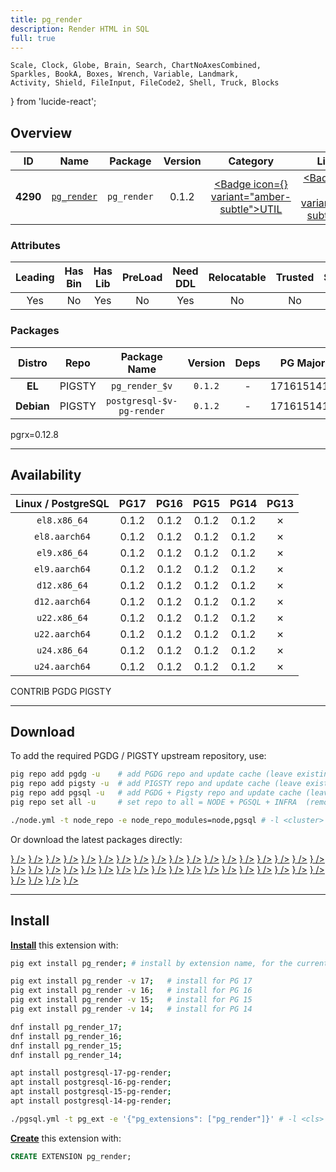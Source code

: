 ```yaml
---
title: pg_render
description: Render HTML in SQL
full: true
---
```


    Scale, Clock, Globe, Brain, Search, ChartNoAxesCombined,
    Sparkles, BookA, Boxes, Wrench, Variable, Landmark,
    Activity, Shield, FileInput, FileCode2, Shell, Truck, Blocks
} from 'lucide-react';

## Overview

| <TooltipIconButton tooltip="Extension unique identifier" side="top">ID</TooltipIconButton> | <TooltipIconButton tooltip="Extension name" side="top">Name</TooltipIconButton> | <TooltipIconButton tooltip="Package name for installation" side="top">Package</TooltipIconButton> | <TooltipIconButton tooltip="Latest available extension version" side="top">Version</TooltipIconButton> | <TooltipIconButton tooltip="Extension category" side="top">Category</TooltipIconButton> | <TooltipIconButton tooltip="Open source license" side="top">License</TooltipIconButton> | <TooltipIconButton tooltip="Programming language" side="top">Lang</TooltipIconButton> |
|:--------:|:--------:|:----------:|:--------------:|:---------------------------------------:|:------------------------------------------------------:|:----:|
| **4290** | [`pg_render`](https://github.com/mkaski/pg_render) | `pg_render` | 0.1.2 | <a href="/ext/util" className="no-underline"><Badge icon={<Wrench />} variant="amber-subtle">UTIL</Badge></a> | <a href="/ext/list/license#mit" className="no-underline"><Badge icon={<Scale />} variant="blue-subtle">MIT</Badge></a> | <a href="/ext/list/lang#rust"><Badge icon={<FileCode2 />} variant="amber-subtle">Rust</Badge></a> |

### Attributes

| <TooltipIconButton tooltip="The Primary Leading extension in the Package" side="top">Leading</TooltipIconButton> | <TooltipIconButton tooltip="Contains binary utils" side="top">Has Bin</TooltipIconButton> | <TooltipIconButton tooltip="Contains .so shared library files" side="top">Has Lib</TooltipIconButton> | <TooltipIconButton tooltip="Requires preloading via shared_preload_libraries" side="top">PreLoad</TooltipIconButton> | <TooltipIconButton tooltip="Requires CREATE EXTENSION DDL command" side="top">Need DDL</TooltipIconButton> | <TooltipIconButton tooltip="Can be installed in any schema" side="top">Relocatable</TooltipIconButton> | <TooltipIconButton tooltip="Can be created by non-superuser" side="top">Trusted</TooltipIconButton> | <TooltipIconButton tooltip="Schemas used by this extension" side="top">Schemas</TooltipIconButton> |
|:-------:|:-------:|:-------:|:-------:|:--------:|:-----------:|:-------:|:-------:|
| Yes | No | Yes | No | Yes | No | No | - |

### Packages

| <TooltipIconButton tooltip="Linux distribution family, EL or Debian" side="top">Distro</TooltipIconButton> | <TooltipIconButton tooltip="Package repository" side="top">Repo</TooltipIconButton> | <TooltipIconButton tooltip="The RPM/DEB Package Name Pattern (replace $v with real pg major)" side="top">Package Name</TooltipIconButton> | <TooltipIconButton tooltip="Latest package version" side="top">Version</TooltipIconButton> | <TooltipIconButton tooltip="RPM/DEB Package dependencies" side="top">Deps</TooltipIconButton> | <TooltipIconButton tooltip="Available in these PostgreSQL Major Versions" side="top">PG Major</TooltipIconButton> |
|:----------:|:--------:|:------------------------:|:-----------:|:------------:|:------------------:|
|   **EL**   | <Badge variant="amber-subtle"><span className="font-bold">PIGSTY</span></Badge> | `pg_render_$v` | `0.1.2` | - | <Badge variant="green-subtle">17</Badge><Badge variant="green-subtle">16</Badge><Badge variant="green-subtle">15</Badge><Badge variant="green-subtle">14</Badge><Badge variant="red-subtle">13</Badge> |
| **Debian** | <Badge variant="amber-subtle"><span className="font-bold">PIGSTY</span></Badge> | `postgresql-$v-pg-render` | `0.1.2` | - | <Badge variant="green-subtle">17</Badge><Badge variant="green-subtle">16</Badge><Badge variant="green-subtle">15</Badge><Badge variant="green-subtle">14</Badge><Badge variant="red-subtle">13</Badge> |


<Callout title="Comments" type="info">
    pgrx=0.12.8
</Callout>


------

## Availability

| <TooltipIconButton tooltip="Linux Distro Arch / PostgreSQL Major Version" side="top">Linux / PostgreSQL </TooltipIconButton> | **PG17** | **PG16** | **PG15** | **PG14** | <span className="text-red-500">**PG13**</span> |
|:-----:|:-----:|:-----:|:-----:|:-----:|:-----:|
| `el8.x86_64` | <Badge variant="amber-subtle">0.1.2</Badge> | <Badge variant="amber-subtle">0.1.2</Badge> | <Badge variant="amber-subtle">0.1.2</Badge> | <Badge variant="amber-subtle">0.1.2</Badge> | <Badge variant="red-subtle">✗</Badge> |
| `el8.aarch64` | <Badge variant="amber-subtle">0.1.2</Badge> | <Badge variant="amber-subtle">0.1.2</Badge> | <Badge variant="amber-subtle">0.1.2</Badge> | <Badge variant="amber-subtle">0.1.2</Badge> | <Badge variant="red-subtle">✗</Badge> |
| `el9.x86_64` | <Badge variant="amber-subtle">0.1.2</Badge> | <Badge variant="amber-subtle">0.1.2</Badge> | <Badge variant="amber-subtle">0.1.2</Badge> | <Badge variant="amber-subtle">0.1.2</Badge> | <Badge variant="red-subtle">✗</Badge> |
| `el9.aarch64` | <Badge variant="amber-subtle">0.1.2</Badge> | <Badge variant="amber-subtle">0.1.2</Badge> | <Badge variant="amber-subtle">0.1.2</Badge> | <Badge variant="amber-subtle">0.1.2</Badge> | <Badge variant="red-subtle">✗</Badge> |
| `d12.x86_64` | <Badge variant="amber-subtle">0.1.2</Badge> | <Badge variant="amber-subtle">0.1.2</Badge> | <Badge variant="amber-subtle">0.1.2</Badge> | <Badge variant="amber-subtle">0.1.2</Badge> | <Badge variant="red-subtle">✗</Badge> |
| `d12.aarch64` | <Badge variant="amber-subtle">0.1.2</Badge> | <Badge variant="amber-subtle">0.1.2</Badge> | <Badge variant="amber-subtle">0.1.2</Badge> | <Badge variant="amber-subtle">0.1.2</Badge> | <Badge variant="red-subtle">✗</Badge> |
| `u22.x86_64` | <Badge variant="amber-subtle">0.1.2</Badge> | <Badge variant="amber-subtle">0.1.2</Badge> | <Badge variant="amber-subtle">0.1.2</Badge> | <Badge variant="amber-subtle">0.1.2</Badge> | <Badge variant="red-subtle">✗</Badge> |
| `u22.aarch64` | <Badge variant="amber-subtle">0.1.2</Badge> | <Badge variant="amber-subtle">0.1.2</Badge> | <Badge variant="amber-subtle">0.1.2</Badge> | <Badge variant="amber-subtle">0.1.2</Badge> | <Badge variant="red-subtle">✗</Badge> |
| `u24.x86_64` | <Badge variant="amber-subtle">0.1.2</Badge> | <Badge variant="amber-subtle">0.1.2</Badge> | <Badge variant="amber-subtle">0.1.2</Badge> | <Badge variant="amber-subtle">0.1.2</Badge> | <Badge variant="red-subtle">✗</Badge> |
| `u24.aarch64` | <Badge variant="amber-subtle">0.1.2</Badge> | <Badge variant="amber-subtle">0.1.2</Badge> | <Badge variant="amber-subtle">0.1.2</Badge> | <Badge variant="amber-subtle">0.1.2</Badge> | <Badge variant="red-subtle">✗</Badge> |

<Badge variant="green-subtle"><span className="font-black">CONTRIB</span></Badge> <Badge variant="blue-subtle"><span className="font-black">PGDG</span></Badge> <Badge variant="amber-subtle"><span className="font-black">PIGSTY</span></Badge>

------

## Download

To add the required PGDG / PIGSTY upstream repository, use:

```bash tab="pig"
pig repo add pgdg -u    # add PGDG repo and update cache (leave existing repos)
pig repo add pigsty -u  # add PIGSTY repo and update cache (leave existing repos)
pig repo add pgsql -u   # add PGDG + Pigsty repo and update cache (leave existing repos)
pig repo set all -u     # set repo to all = NODE + PGSQL + INFRA  (remove existing repos)
```
```bash tab="pigsty"
./node.yml -t node_repo -e node_repo_modules=node,pgsql # -l <cluster>
```

Or download the latest packages directly:

<Files>
    <Folder name="el8.x86_64">
        <a href="https://repo.pigsty.io/yum/pgsql/el8.x86_64/pg_render_17-0.1.2-1PIGSTY.el8.x86_64.rpm"><File name="pg_render_17-0.1.2-1PIGSTY.el8.x86_64.rpm" icon={<Package className="text-emerald-500" />} /></a>
        <a href="https://repo.pigsty.io/yum/pgsql/el8.x86_64/pg_render_16-0.1.2-1PIGSTY.el8.x86_64.rpm"><File name="pg_render_16-0.1.2-1PIGSTY.el8.x86_64.rpm" icon={<Package className="text-emerald-500" />} /></a>
        <a href="https://repo.pigsty.io/yum/pgsql/el8.x86_64/pg_render_15-0.1.2-1PIGSTY.el8.x86_64.rpm"><File name="pg_render_15-0.1.2-1PIGSTY.el8.x86_64.rpm" icon={<Package className="text-emerald-500" />} /></a>
        <a href="https://repo.pigsty.io/yum/pgsql/el8.x86_64/pg_render_14-0.1.2-1PIGSTY.el8.x86_64.rpm"><File name="pg_render_14-0.1.2-1PIGSTY.el8.x86_64.rpm" icon={<Package className="text-emerald-500" />} /></a>
    </Folder>
    <Folder name="el8.aarch64">
        <a href="https://repo.pigsty.io/yum/pgsql/el8.aarch64/pg_render_17-0.1.2-1PIGSTY.el8.aarch64.rpm"><File name="pg_render_17-0.1.2-1PIGSTY.el8.aarch64.rpm" icon={<Package className="text-orange-500" />} /></a>
        <a href="https://repo.pigsty.io/yum/pgsql/el8.aarch64/pg_render_16-0.1.2-1PIGSTY.el8.aarch64.rpm"><File name="pg_render_16-0.1.2-1PIGSTY.el8.aarch64.rpm" icon={<Package className="text-orange-500" />} /></a>
        <a href="https://repo.pigsty.io/yum/pgsql/el8.aarch64/pg_render_15-0.1.2-1PIGSTY.el8.aarch64.rpm"><File name="pg_render_15-0.1.2-1PIGSTY.el8.aarch64.rpm" icon={<Package className="text-orange-500" />} /></a>
        <a href="https://repo.pigsty.io/yum/pgsql/el8.aarch64/pg_render_14-0.1.2-1PIGSTY.el8.aarch64.rpm"><File name="pg_render_14-0.1.2-1PIGSTY.el8.aarch64.rpm" icon={<Package className="text-orange-500" />} /></a>
    </Folder>
    <Folder name="el9.x86_64">
        <a href="https://repo.pigsty.io/yum/pgsql/el9.x86_64/pg_render_17-0.1.2-1PIGSTY.el9.x86_64.rpm"><File name="pg_render_17-0.1.2-1PIGSTY.el9.x86_64.rpm" icon={<Package className="text-emerald-500" />} /></a>
        <a href="https://repo.pigsty.io/yum/pgsql/el9.x86_64/pg_render_16-0.1.2-1PIGSTY.el9.x86_64.rpm"><File name="pg_render_16-0.1.2-1PIGSTY.el9.x86_64.rpm" icon={<Package className="text-emerald-500" />} /></a>
        <a href="https://repo.pigsty.io/yum/pgsql/el9.x86_64/pg_render_15-0.1.2-1PIGSTY.el9.x86_64.rpm"><File name="pg_render_15-0.1.2-1PIGSTY.el9.x86_64.rpm" icon={<Package className="text-emerald-500" />} /></a>
        <a href="https://repo.pigsty.io/yum/pgsql/el9.x86_64/pg_render_14-0.1.2-1PIGSTY.el9.x86_64.rpm"><File name="pg_render_14-0.1.2-1PIGSTY.el9.x86_64.rpm" icon={<Package className="text-emerald-500" />} /></a>
    </Folder>
    <Folder name="el9.aarch64">
        <a href="https://repo.pigsty.io/yum/pgsql/el9.aarch64/pg_render_17-0.1.2-1PIGSTY.el9.aarch64.rpm"><File name="pg_render_17-0.1.2-1PIGSTY.el9.aarch64.rpm" icon={<Package className="text-orange-500" />} /></a>
        <a href="https://repo.pigsty.io/yum/pgsql/el9.aarch64/pg_render_16-0.1.2-1PIGSTY.el9.aarch64.rpm"><File name="pg_render_16-0.1.2-1PIGSTY.el9.aarch64.rpm" icon={<Package className="text-orange-500" />} /></a>
        <a href="https://repo.pigsty.io/yum/pgsql/el9.aarch64/pg_render_15-0.1.2-1PIGSTY.el9.aarch64.rpm"><File name="pg_render_15-0.1.2-1PIGSTY.el9.aarch64.rpm" icon={<Package className="text-orange-500" />} /></a>
        <a href="https://repo.pigsty.io/yum/pgsql/el9.aarch64/pg_render_14-0.1.2-1PIGSTY.el9.aarch64.rpm"><File name="pg_render_14-0.1.2-1PIGSTY.el9.aarch64.rpm" icon={<Package className="text-orange-500" />} /></a>
    </Folder>
    <Folder name="d12.x86_64">
        <a href="https://repo.pigsty.io/apt/pgsql/bookworm/pool/main/p/pg-render/postgresql-17-pg-render_0.1.2-1PIGSTY~bookworm_amd64.deb"><File name="postgresql-17-pg-render_0.1.2-1PIGSTY~bookworm_amd64.deb" icon={<Box className="text-emerald-500" />} /></a>
        <a href="https://repo.pigsty.io/apt/pgsql/bookworm/pool/main/p/pg-render/postgresql-16-pg-render_0.1.2-1PIGSTY~bookworm_amd64.deb"><File name="postgresql-16-pg-render_0.1.2-1PIGSTY~bookworm_amd64.deb" icon={<Box className="text-emerald-500" />} /></a>
        <a href="https://repo.pigsty.io/apt/pgsql/bookworm/pool/main/p/pg-render/postgresql-15-pg-render_0.1.2-1PIGSTY~bookworm_amd64.deb"><File name="postgresql-15-pg-render_0.1.2-1PIGSTY~bookworm_amd64.deb" icon={<Box className="text-emerald-500" />} /></a>
        <a href="https://repo.pigsty.io/apt/pgsql/bookworm/pool/main/p/pg-render/postgresql-14-pg-render_0.1.2-1PIGSTY~bookworm_amd64.deb"><File name="postgresql-14-pg-render_0.1.2-1PIGSTY~bookworm_amd64.deb" icon={<Box className="text-emerald-500" />} /></a>
    </Folder>
    <Folder name="d12.aarch64">
        <a href="https://repo.pigsty.io/apt/pgsql/bookworm/pool/main/p/pg-render/postgresql-17-pg-render_0.1.2-1PIGSTY~bookworm_arm64.deb"><File name="postgresql-17-pg-render_0.1.2-1PIGSTY~bookworm_arm64.deb" icon={<Box className="text-orange-500" />} /></a>
        <a href="https://repo.pigsty.io/apt/pgsql/bookworm/pool/main/p/pg-render/postgresql-16-pg-render_0.1.2-1PIGSTY~bookworm_arm64.deb"><File name="postgresql-16-pg-render_0.1.2-1PIGSTY~bookworm_arm64.deb" icon={<Box className="text-orange-500" />} /></a>
        <a href="https://repo.pigsty.io/apt/pgsql/bookworm/pool/main/p/pg-render/postgresql-15-pg-render_0.1.2-1PIGSTY~bookworm_arm64.deb"><File name="postgresql-15-pg-render_0.1.2-1PIGSTY~bookworm_arm64.deb" icon={<Box className="text-orange-500" />} /></a>
        <a href="https://repo.pigsty.io/apt/pgsql/bookworm/pool/main/p/pg-render/postgresql-14-pg-render_0.1.2-1PIGSTY~bookworm_arm64.deb"><File name="postgresql-14-pg-render_0.1.2-1PIGSTY~bookworm_arm64.deb" icon={<Box className="text-orange-500" />} /></a>
    </Folder>
    <Folder name="u22.x86_64">
        <a href="https://repo.pigsty.io/apt/pgsql/jammy/pool/main/p/pg-render/postgresql-17-pg-render_0.1.2-1PIGSTY~jammy_amd64.deb"><File name="postgresql-17-pg-render_0.1.2-1PIGSTY~jammy_amd64.deb" icon={<Box className="text-emerald-500" />} /></a>
        <a href="https://repo.pigsty.io/apt/pgsql/jammy/pool/main/p/pg-render/postgresql-16-pg-render_0.1.2-1PIGSTY~jammy_amd64.deb"><File name="postgresql-16-pg-render_0.1.2-1PIGSTY~jammy_amd64.deb" icon={<Box className="text-emerald-500" />} /></a>
        <a href="https://repo.pigsty.io/apt/pgsql/jammy/pool/main/p/pg-render/postgresql-15-pg-render_0.1.2-1PIGSTY~jammy_amd64.deb"><File name="postgresql-15-pg-render_0.1.2-1PIGSTY~jammy_amd64.deb" icon={<Box className="text-emerald-500" />} /></a>
        <a href="https://repo.pigsty.io/apt/pgsql/jammy/pool/main/p/pg-render/postgresql-14-pg-render_0.1.2-1PIGSTY~jammy_amd64.deb"><File name="postgresql-14-pg-render_0.1.2-1PIGSTY~jammy_amd64.deb" icon={<Box className="text-emerald-500" />} /></a>
    </Folder>
    <Folder name="u22.aarch64">
        <a href="https://repo.pigsty.io/apt/pgsql/jammy/pool/main/p/pg-render/postgresql-17-pg-render_0.1.2-1PIGSTY~jammy_arm64.deb"><File name="postgresql-17-pg-render_0.1.2-1PIGSTY~jammy_arm64.deb" icon={<Box className="text-orange-500" />} /></a>
        <a href="https://repo.pigsty.io/apt/pgsql/jammy/pool/main/p/pg-render/postgresql-16-pg-render_0.1.2-1PIGSTY~jammy_arm64.deb"><File name="postgresql-16-pg-render_0.1.2-1PIGSTY~jammy_arm64.deb" icon={<Box className="text-orange-500" />} /></a>
        <a href="https://repo.pigsty.io/apt/pgsql/jammy/pool/main/p/pg-render/postgresql-15-pg-render_0.1.2-1PIGSTY~jammy_arm64.deb"><File name="postgresql-15-pg-render_0.1.2-1PIGSTY~jammy_arm64.deb" icon={<Box className="text-orange-500" />} /></a>
        <a href="https://repo.pigsty.io/apt/pgsql/jammy/pool/main/p/pg-render/postgresql-14-pg-render_0.1.2-1PIGSTY~jammy_arm64.deb"><File name="postgresql-14-pg-render_0.1.2-1PIGSTY~jammy_arm64.deb" icon={<Box className="text-orange-500" />} /></a>
    </Folder>
    <Folder name="u24.x86_64">
        <a href="https://repo.pigsty.io/apt/pgsql/noble/pool/main/p/pg-render/postgresql-17-pg-render_0.1.2-1PIGSTY~noble_amd64.deb"><File name="postgresql-17-pg-render_0.1.2-1PIGSTY~noble_amd64.deb" icon={<Box className="text-emerald-500" />} /></a>
        <a href="https://repo.pigsty.io/apt/pgsql/noble/pool/main/p/pg-render/postgresql-16-pg-render_0.1.2-1PIGSTY~noble_amd64.deb"><File name="postgresql-16-pg-render_0.1.2-1PIGSTY~noble_amd64.deb" icon={<Box className="text-emerald-500" />} /></a>
        <a href="https://repo.pigsty.io/apt/pgsql/noble/pool/main/p/pg-render/postgresql-15-pg-render_0.1.2-1PIGSTY~noble_amd64.deb"><File name="postgresql-15-pg-render_0.1.2-1PIGSTY~noble_amd64.deb" icon={<Box className="text-emerald-500" />} /></a>
        <a href="https://repo.pigsty.io/apt/pgsql/noble/pool/main/p/pg-render/postgresql-14-pg-render_0.1.2-1PIGSTY~noble_amd64.deb"><File name="postgresql-14-pg-render_0.1.2-1PIGSTY~noble_amd64.deb" icon={<Box className="text-emerald-500" />} /></a>
    </Folder>
    <Folder name="u24.aarch64">
        <a href="https://repo.pigsty.io/apt/pgsql/noble/pool/main/p/pg-render/postgresql-17-pg-render_0.1.2-1PIGSTY~noble_arm64.deb"><File name="postgresql-17-pg-render_0.1.2-1PIGSTY~noble_arm64.deb" icon={<Box className="text-orange-500" />} /></a>
        <a href="https://repo.pigsty.io/apt/pgsql/noble/pool/main/p/pg-render/postgresql-16-pg-render_0.1.2-1PIGSTY~noble_arm64.deb"><File name="postgresql-16-pg-render_0.1.2-1PIGSTY~noble_arm64.deb" icon={<Box className="text-orange-500" />} /></a>
        <a href="https://repo.pigsty.io/apt/pgsql/noble/pool/main/p/pg-render/postgresql-15-pg-render_0.1.2-1PIGSTY~noble_arm64.deb"><File name="postgresql-15-pg-render_0.1.2-1PIGSTY~noble_arm64.deb" icon={<Box className="text-orange-500" />} /></a>
        <a href="https://repo.pigsty.io/apt/pgsql/noble/pool/main/p/pg-render/postgresql-14-pg-render_0.1.2-1PIGSTY~noble_arm64.deb"><File name="postgresql-14-pg-render_0.1.2-1PIGSTY~noble_arm64.deb" icon={<Box className="text-orange-500" />} /></a>
    </Folder>
</Files>

------

## Install

[**Install**](/docs/pgsql/extension/install) this extension with:

```bash tab="pig"
pig ext install pg_render; # install by extension name, for the current active PG version

pig ext install pg_render -v 17;   # install for PG 17
pig ext install pg_render -v 16;   # install for PG 16
pig ext install pg_render -v 15;   # install for PG 15
pig ext install pg_render -v 14;   # install for PG 14
```
```bash tab="yum" 
dnf install pg_render_17;
dnf install pg_render_16;
dnf install pg_render_15;
dnf install pg_render_14;
```
```bash tab="apt" 
apt install postgresql-17-pg-render;
apt install postgresql-16-pg-render;
apt install postgresql-15-pg-render;
apt install postgresql-14-pg-render;
```
```bash tab="ansible"
./pgsql.yml -t pg_ext -e '{"pg_extensions": ["pg_render"]}' # -l <cls>
```

[**Create**](/docs/pgsql/extension/create) this extension with:

```sql
CREATE EXTENSION pg_render;
```


